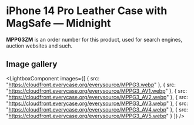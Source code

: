 
# iPhone 14 Pro Leather Case with MagSafe — Midnight

<Callout type='info' emoji='👉🏻'>**MPPG3ZM** is an order number for this product, used for search engines, auction websites and such.</Callout>

## Image gallery

<LightboxComponent
    images={[
      {
        src: "https://cloudfront.everycase.org/everysource/MPPG3.webp"
      },
      {
        src: "https://cloudfront.everycase.org/everysource/MPPG3_AV1.webp"
      },
      {
        src: "https://cloudfront.everycase.org/everysource/MPPG3_AV2.webp"
      },
      {
        src: "https://cloudfront.everycase.org/everysource/MPPG3_AV3.webp"
      },
      {
        src: "https://cloudfront.everycase.org/everysource/MPPG3_AV4.webp"
      },
      {
        src: "https://cloudfront.everycase.org/everysource/MPPG3_AV5.webp"
      }
    ]}
  />
